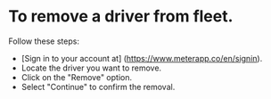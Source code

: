 # To remove a driver from fleet.
Follow these steps:

* [Sign in to your account at] (https://www.meterapp.co/en/signin).
* Locate the driver you want to remove.
* Click on the "Remove" option.
* Select "Continue" to confirm the removal.
